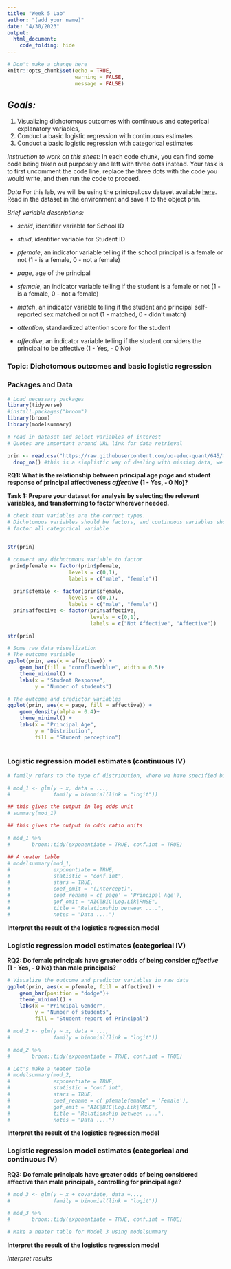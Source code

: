 ```yaml
---
title: "Week 5 Lab"
author: "(add your name)"
date: "4/30/2023"
output:
  html_document:
    code_folding: hide
---
```


```r

# Don't make a change here
knitr::opts_chunk$set(echo = TRUE,
                      warning = FALSE,
                      message = FALSE)
```

## *Goals:*

1. Visualizing dichotomous outcomes with continuous and categorical explanatory variables,
2. Conduct a basic logistic regression with continuous estimates 
3. Conduct a basic logistic regression with categorical estimates 

*Instruction to work on this sheet:* In each code chunk, you can find some code being taken out purposely and left with three dots instead. Your task is to first uncomment the code line, replace the three dots with the code you would write, and then run the code to proceed.

*Data*
For this lab, we will be using the prinicpal.csv dataset available [here](https://raw.githubusercontent.com/uo-educ-quant/645/master/data/principal.csv). 
Read in the dataset in the environment and save it to the object prin.

*Brief variable descriptions:*

 - *schid*, identifier variable for School ID
 
 - *stuid*, identifier variable for Student ID
 
 - *pfemale*, an indicator variable telling if the school principal is a female or not (1 - is a female, 0 - not a female)
 
 - *page*, age of the principal
 
 - *sfemale*, an indicator variable telling if the student is a female or not (1 - is a female, 0 - not a female)
 
 - *match*, an indicator variable telling if the student and principal self-reported sex matched or not (1 - matched, 0 - didn't match)
 
 - *attention*, standardized attention score for the student
 
 - *affective*, an indicator variable telling if the student considers the principal to be affective (1 - Yes, - 0 No)

### Topic: Dichotomous outcomes and basic logistic regression

### Packages and Data 

```r
# Load necessary packages 
library(tidyverse)
#install.packages("broom")
library(broom)
library(modelsummary)

# read in dataset and select variables of interest 
# Quotes are important around URL link for data retrieval 

prin <- read.csv("https://raw.githubusercontent.com/uo-educ-quant/645/master/data/principal.csv") %>% 
  drop_na() #this is a simplistic way of dealing with missing data, we simply drop observations with missingness on any row
```

**RQ1: What is the relationship between principal age _page_ and student response of principal affectiveness _affective_ (1 - Yes, - 0 No)?**

**Task 1: Prepare your dataset for analysis by selecting the relevant variables, and transforming to factor wherever needed.**

```r
# check that variables are the correct types. 
# Dichotomous variables should be factors, and continuous variables should be numeric (num) or integers (int).
# factor all categorical variable


str(prin)

# convert any dichotomous variable to factor
 prin$pfemale <- factor(prin$pfemale,
                    levels = c(0,1),
                    labels = c("male", "female"))
 
  prin$sfemale <- factor(prin$sfemale,
                    levels = c(0,1),
                    labels = c("male", "female"))
  prin$affective <- factor(prin$affective, 
                           levels = c(0,1),
                           labels = c("Not Affective", "Affective"))

str(prin)
```

```r
# Some raw data visualization
# The outcome variable
ggplot(prin, aes(x = affective)) +
    geom_bar(fill = "cornflowerblue", width = 0.5)+
    theme_minimal() +
    labs(x = "Student Response",
         y = "Number of students")

# The outcome and predictor variables
ggplot(prin, aes(x = page, fill = affective)) +
    geom_density(alpha = 0.4)+
    theme_minimal() +
    labs(x = "Principal Age",
         y = "Distribution",
         fill = "Student perception")
    
```


### Logistic regression model estimates (continuous IV)

```r
# family refers to the type of distribution, where we have specified binomial, and the link asks for the link function that we want to use, which is the logit for a logistic regression.

# mod_1 <- glm(y ~ x, data = ...,
#              family = binomial(link = "logit"))

## this gives the output in log odds unit
# summary(mod_1)

## this gives the output in odds ratio units

# mod_1 %>%
#       broom::tidy(exponentiate = TRUE, conf.int = TRUE)
```


```r
## A neater table        
# modelsummary(mod_1,
#              exponentiate = TRUE,
#              statistic = "conf.int",
#              stars = TRUE,
#              coef_omit = "(Intercept)",
#              coef_rename = c('page' = 'Principal Age'),
#              gof_omit = "AIC|BIC|Log.Lik|RMSE",
#              title = "Relationship between ....",
#              notes = "Data ....")
```

**Interpret the result of the logistics regression model**


### Logistic regression model estimates (categorical IV)

**RQ2: Do female principals have greater odds of being consider _affective_ (1 - Yes, - 0 No) than male principals?**

```r
# Visualize the outcome and predictor variables in raw data
ggplot(prin, aes(x = pfemale, fill = affective)) +
    geom_bar(position = "dodge")+
    theme_minimal() +
    labs(x = "Principal Gender",
         y = "Number of students",
         fill = "Student-report of Principal")
```


```r
# mod_2 <- glm(y ~ x, data = ...,
#              family = binomial(link = "logit"))

# mod_2 %>%
#       broom::tidy(exponentiate = TRUE, conf.int = TRUE)
```
```r
# Let's make a neater table
# modelsummary(mod_2,
#              exponentiate = TRUE, 
#              statistic = "conf.int",
#              stars = TRUE,
#              coef_rename = c('pfemalefemale' = 'Female'),
#              gof_omit = "AIC|BIC|Log.Lik|RMSE",
#              title = "Relationship between ....",
#              notes = "Data ....")
```

**Interpret the result of the logistics regression model**

### Logistic regression model estimates (categorical and continuous IV)

**RQ3: Do female principals have greater odds of being considered affective than male principals, controlling for principal age?**

```r
# mod_3 <- glm(y ~ x + covariate, data =...,
#              family = binomial(link = "logit"))

# mod_3 %>% 
#       broom::tidy(exponentiate = TRUE, conf.int = TRUE)
```

```r
# Make a neater table for Model 3 using modelsummary
```

**Interpret the result of the logistics regression model**

*interpret results*






